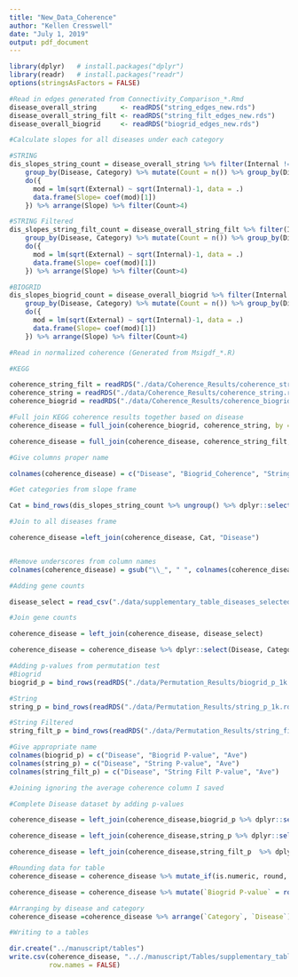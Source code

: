 ```yaml
---
title: "New_Data_Coherence"
author: "Kellen Cresswell"
date: "July 1, 2019"
output: pdf_document
---
```


```r
library(dplyr)   # install.packages("dplyr")
library(readr)   # install.packages("readr")
options(stringsAsFactors = FALSE)
```
 
```r
#Read in edges generated from Connectivity_Comparison_*.Rmd
disease_overall_string      <- readRDS("string_edges_new.rds")
disease_overall_string_filt <- readRDS("string_filt_edges_new.rds")
disease_overall_biogrid     <- readRDS("biogrid_edges_new.rds")

#Calculate slopes for all diseases under each category

#STRING
dis_slopes_string_count = disease_overall_string %>% filter(Internal != 0) %>%
    group_by(Disease, Category) %>% mutate(Count = n()) %>% group_by(Disease, Category, Count) %>%
    do({
      mod = lm(sqrt(External) ~ sqrt(Internal)-1, data = .)
      data.frame(Slope= coef(mod)[1])
    }) %>% arrange(Slope) %>% filter(Count>4)

#STRING Filtered
dis_slopes_string_filt_count = disease_overall_string_filt %>% filter(Internal != 0) %>%
    group_by(Disease, Category) %>% mutate(Count = n()) %>% group_by(Disease, Category, Count) %>%
    do({
      mod = lm(sqrt(External) ~ sqrt(Internal)-1, data = .)
      data.frame(Slope= coef(mod)[1])
    }) %>% arrange(Slope) %>% filter(Count>4)

#BIOGRID
dis_slopes_biogrid_count = disease_overall_biogrid %>% filter(Internal != 0)  %>%
    group_by(Disease, Category) %>% mutate(Count = n()) %>% group_by(Disease, Category, Count) %>%
    do({
      mod = lm(sqrt(External) ~ sqrt(Internal)-1, data = .)
      data.frame(Slope= coef(mod)[1])
    }) %>% arrange(Slope) %>% filter(Count>4)

```

```r
#Read in normalized coherence (Generated from Msigdf_*.R)

#KEGG

coherence_string_filt = readRDS("./data/Coherence_Results/coherence_string_filt.rds") %>% dplyr::select(Disease, Coherence)
coherence_string = readRDS("./data/Coherence_Results/coherence_string.rds") %>% dplyr::select(Disease, Coherence)
coherence_biogrid = readRDS("./data/Coherence_Results/coherence_biogrid.rds") %>% dplyr::select(Disease, Coherence)

#Full join KEGG coherence results together based on disease
coherence_disease = full_join(coherence_biogrid, coherence_string, by = "Disease")

coherence_disease = full_join(coherence_disease, coherence_string_filt, by = "Disease")

#Give columns proper name

colnames(coherence_disease) = c("Disease", "Biogrid_Coherence", "String_Coherence", "String_Filt_Coherence")

```

```r
#Get categories from slope frame

Cat = bind_rows(dis_slopes_string_count %>% ungroup() %>% dplyr::select(Disease, Category), dis_slopes_biogrid_count %>% ungroup() %>% dplyr::select(Disease, Category) ) %>% distinct()

#Join to all diseases frame

coherence_disease =left_join(coherence_disease, Cat, "Disease")


#Remove underscores from column names
colnames(coherence_disease) = gsub("\\_", " ", colnames(coherence_disease))

#Adding gene counts

disease_select = read_csv("./data/supplementary_table_diseases_selected.csv") %>% dplyr::select(Disease =`Disease name`, `Number of SNPs`, `Number of genes`)

#Join gene counts

coherence_disease = left_join(coherence_disease, disease_select)

coherence_disease = coherence_disease %>% dplyr::select(Disease, Category, `Number of SNPs`, `Number of genes`, `Biogrid Coherence`:`String Filt Coherence`)
```

```r

#Adding p-values from permutation test
#Biogrid
biogrid_p = bind_rows(readRDS("./data/Permutation_Results/biogrid_p_1k.rds") %>% as.data.frame(.), readRDS("./data/Permutation_Results/biogrid_p_psych_1k.rds") %>% as.data.frame(.))

#String
string_p = bind_rows(readRDS("./data/Permutation_Results/string_p_1k.rds") %>% as.data.frame(.), readRDS("./data/Permutation_Results/string_p_psych_1k.rds") %>% as.data.frame(.), readRDS("./data/Permutation_Results/string_p_neuro_1k.rds") %>% as.data.frame(.))

#String Filtered
string_filt_p = bind_rows(readRDS("./data/Permutation_Results/string_filt_p_1k.rds") %>% as.data.frame(.), readRDS("./data/Permutation_Results/string_filt_p_psych_1k.rds") %>% as.data.frame(.), readRDS("./data/Permutation_Results/string_filt_p_neuro_1k.rds") %>% as.data.frame(.))

#Give appropriate name
colnames(biogrid_p) = c("Disease", "Biogrid P-value", "Ave")
colnames(string_p) = c("Disease", "String P-value", "Ave")
colnames(string_filt_p) = c("Disease", "String Filt P-value", "Ave") 

#Joining ignoring the average coherence column I saved

#Complete Disease dataset by adding p-values

coherence_disease = left_join(coherence_disease,biogrid_p %>% dplyr::select(-Ave), by = c("Disease" = "Disease"))

coherence_disease = left_join(coherence_disease,string_p %>% dplyr::select(-Ave), by = c("Disease" = "Disease"))

coherence_disease = left_join(coherence_disease,string_filt_p  %>% dplyr::select(-Ave), by = c("Disease" = "Disease"))

#Rounding data for table
coherence_disease = coherence_disease %>% mutate_if(is.numeric, round, digits = 2)

coherence_disease = coherence_disease %>% mutate(`Biogrid P-value` = round( as.numeric(as.character(`Biogrid P-value`)),4)) %>% mutate(`String P-value` = round( as.numeric(as.character(`String P-value`)),4)) %>% mutate(`String Filt P-value` = round( as.numeric(as.character(`String Filt P-value`)),4))

#Arranging by disease and category
coherence_disease =coherence_disease %>% arrange(`Category`, `Disease`)

#Writing to a tables

dir.create("../manuscript/tables")
write.csv(coherence_disease, ".././manuscript/Tables/supplementary_table_S3.csv", 
          row.names = FALSE)

```
